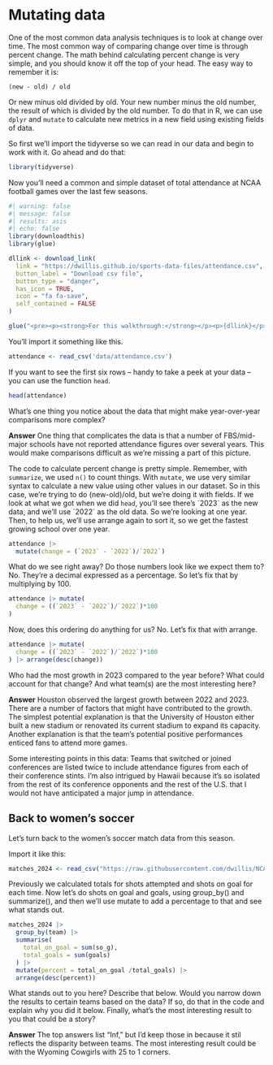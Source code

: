 # Mutating data

One of the most common data analysis techniques is to look at change over time. The most common way of comparing change over time is through percent change. The math behind calculating percent change is very simple, and you should know it off the top of your head. The easy way to remember it is:

`(new - old) / old`

Or new minus old divided by old. Your new number minus the old number, the result of which is divided by the old number. To do that in R, we can use `dplyr` and `mutate` to calculate new metrics in a new field using existing fields of data.

So first we'll import the tidyverse so we can read in our data and begin to work with it. Go ahead and do that:

```r

library(tidyverse)

```

Now you'll need a common and simple dataset of total attendance at NCAA football games over the last few seasons.

```r
#| warning: false
#| message: false
#| results: asis
#| echo: false
library(downloadthis)
library(glue)

dllink <- download_link(
  link = "https://dwillis.github.io/sports-data-files/attendance.csv",
  button_label = "Download csv file",
  button_type = "danger",
  has_icon = TRUE,
  icon = "fa fa-save",
  self_contained = FALSE
)

glue("<pre><p><strong>For this walkthrough:</strong></p><p>{dllink}</p></pre>")

```

You'll import it something like this.

```r
attendance <- read_csv('data/attendance.csv')
```

If you want to see the first six rows -- handy to take a peek at your data -- you can use the function `head`.

```r
head(attendance)
```

What's one thing you notice about the data that might make year-over-year comparisons more complex?

**Answer** One thing that complicates the data is that a number of FBS/mid-major schools have not reported attendance figures over several years. This would make comparisons difficult as we're missing a part of this picture.

The code to calculate percent change is pretty simple. Remember, with `summarize`, we used `n()` to count things. With `mutate`, we use very similar syntax to calculate a new value using other values in our dataset. So in this case, we're trying to do (new-old)/old, but we're doing it with fields. If we look at what we got when we did `head`, you'll see there's \`2023\` as the new data, and we'll use \`2022\` as the old data. So we're looking at one year. Then, to help us, we'll use arrange again to sort it, so we get the fastest growing school over one year.

```r

attendance |> 
  mutate(change = (`2023` - `2022`)/`2022`) 


```

What do we see right away? Do those numbers look like we expect them to? No. They're a decimal expressed as a percentage. So let's fix that by multiplying by 100.

```r
attendance |> mutate(
  change = ((`2023` - `2022`)/`2022`)*100
) 
```

Now, does this ordering do anything for us? No. Let's fix that with arrange.

```r

attendance |> mutate(
  change = ((`2023` - `2022`)/`2022`)*100
) |> arrange(desc(change))

```

Who had the most growth in 2023 compared to the year before? What could account for that change? And what team(s) are the most interesting here?

**Answer** Houston observed the largest growth between 2022 and 2023. There are a number of factors that might have contributed to the growth. The simplest potential explanation is that the University of Houston either built a new stadium or renovated its current stadium to expand its capacity. Another explanation is that the team's potential positive performances enticed fans to attend more games.

Some interesting points in this data: Teams that switched or joined conferences are listed twice to include attendance figures from each of their conference stints. I'm also intrigued by Hawaii because it's so isolated from the rest of its conference opponents and the rest of the U.S. that I would not have anticipated a major jump in attendance.



## Back to women's soccer

Let's turn back to the women's soccer match data from this season.

Import it like this:

```r
matches_2024 <- read_csv("https://raw.githubusercontent.com/dwillis/NCAAWomensSoccerData/main/data/ncaa_womens_soccer_matchstats_2024.csv")
```

Previously we calculated totals for shots attempted and shots on goal for each time. Now let's do shots on goal and goals, using group_by() and summarize(), and then we'll use mutate to add a percentage to that and see what stands out.

```r
matches_2024 |> 
  group_by(team) |> 
  summarise(
    total_on_goal = sum(so_g),
    total_goals = sum(goals)
  ) |> 
  mutate(percent = total_on_goal /total_goals) |> 
  arrange(desc(percent))
```

What stands out to you here? Describe that below. Would you narrow down the results to certain teams based on the data? If so, do that in the code and explain why you did it below. Finally, what's the most interesting result to you that could be a story?

**Answer** The top answers list "Inf," but I'd keep those in because it stil reflects the disparity between teams. The most interesting result could be with the Wyoming Cowgirls with 25 to 1 corners.
